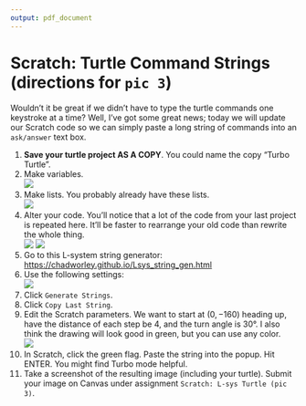 ```yaml
---
output: pdf_document
---
```


# Scratch: Turtle Command Strings (directions for `pic 3`)

Wouldn't it be great if we didn't have to type the turtle commands one keystroke at a time? Well, I've got some great news; today we will update our Scratch code so we can simply paste a long string of commands into an `ask/answer` text box.

1. **Save your turtle project AS A COPY**. You could name the copy "Turbo Turtle".
2. Make variables.\
![](variables.png)
3. Make lists. You probably already have these lists.\
![](lists.png)
4. Alter your code. You'll notice that a lot of the code from your last project is repeated here. It'll be faster to rearrange your old code than rewrite the whole thing.\
![](code_01.png)
![](code_02.png)\
5. Go to this L-system string generator: [https://chadworley.github.io/Lsys_string_gen.html](https://chadworley.github.io/Lsys_string_gen.html)
6. Use the following settings:\
![](lsys_gen_setup.png)
7. Click `Generate Strings`.
8. Click `Copy Last String`.
9. Edit the Scratch parameters. We want to start at $(0,-160)$ heading up, have the distance of each step be $4$, and the turn angle is 30°. I also think the drawing will look good in green, but you can use any color.\
![](s_pams_1.png)
10. In Scratch, click the green flag. Paste the string into the popup. Hit ENTER. You might find Turbo mode helpful.
11. Take a screenshot of the resulting image (including your turtle). Submit your image on Canvas under assignment `Scratch: L-sys Turtle (pic 3)`.



